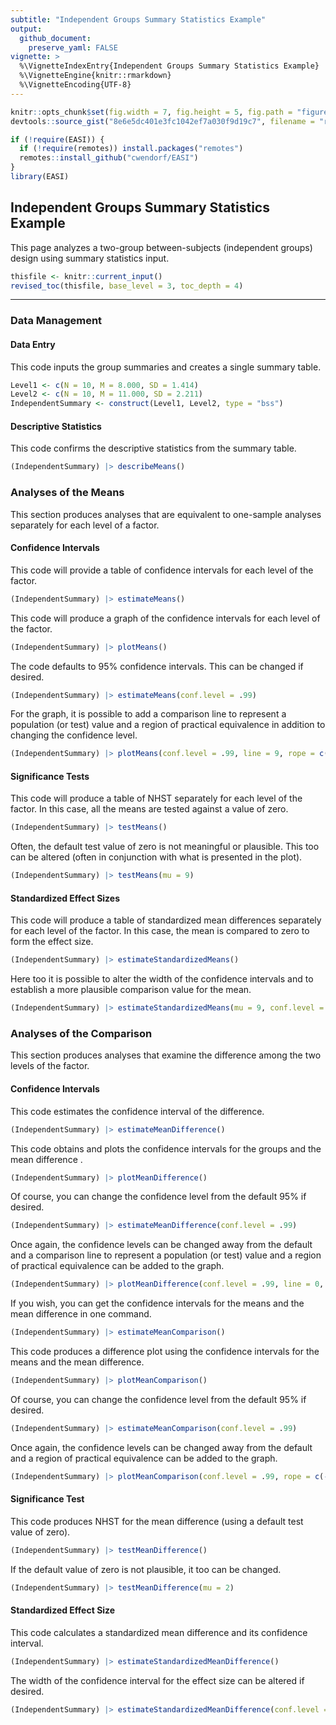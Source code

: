 ```yaml
---
subtitle: "Independent Groups Summary Statistics Example"
output:
  github_document:
    preserve_yaml: FALSE
vignette: >
  %\VignetteIndexEntry{Independent Groups Summary Statistics Example}
  %\VignetteEngine{knitr::rmarkdown}
  %\VignetteEncoding{UTF-8}
---
```


```r
knitr::opts_chunk$set(fig.width = 7, fig.height = 5, fig.path = "figures/", echo = TRUE, warning = FALSE, message = FALSE)
devtools::source_gist("8e6e5dc401e3fc1042ef7a030f9d19c7", filename = "revised_toc.R")
```

```r
if (!require(EASI)) {
  if (!require(remotes)) install.packages("remotes")
  remotes::install_github("cwendorf/EASI")
}
library(EASI)
```

## Independent Groups Summary Statistics Example

This page analyzes a two-group between-subjects (independent groups) design using summary statistics input.

```r
thisfile <- knitr::current_input()
revised_toc(thisfile, base_level = 3, toc_depth = 4)
```

---

### Data Management

#### Data Entry

This code inputs the group summaries and creates a single summary table.
```r
Level1 <- c(N = 10, M = 8.000, SD = 1.414)
Level2 <- c(N = 10, M = 11.000, SD = 2.211)
IndependentSummary <- construct(Level1, Level2, type = "bss")
```

#### Descriptive Statistics

This code confirms the descriptive statistics from the summary table.
```r
(IndependentSummary) |> describeMeans()
```

### Analyses of the Means

This section produces analyses that are equivalent to one-sample analyses separately for each level of a factor.

#### Confidence Intervals

This code will provide a table of confidence intervals for each level of the factor.
```r
(IndependentSummary) |> estimateMeans()
```

This code will produce a graph of the confidence intervals for each level of the factor.
```r
(IndependentSummary) |> plotMeans()
```

The code defaults to 95% confidence intervals. This can be changed if desired.
```r
(IndependentSummary) |> estimateMeans(conf.level = .99)
```

For the graph, it is possible to add a comparison line to represent a population (or test) value and a region of practical equivalence in addition to changing the confidence level.
```r
(IndependentSummary) |> plotMeans(conf.level = .99, line = 9, rope = c(8, 10))
```

#### Significance Tests

This code will produce a table of NHST separately for each level of the factor. In this case, all the means are tested against a value of zero.
```r
(IndependentSummary) |> testMeans()
```

Often, the default test value of zero is not meaningful or plausible. This too can be altered (often in conjunction with what is presented in the plot).
```r
(IndependentSummary) |> testMeans(mu = 9)
```

#### Standardized Effect Sizes

This code will produce a table of standardized mean differences separately for each level of the factor. In this case, the mean is compared to zero to form the effect size.
```r
(IndependentSummary) |> estimateStandardizedMeans()
```

Here too it is possible to alter the width of the confidence intervals and to establish a more plausible comparison value for the mean.
```r
(IndependentSummary) |> estimateStandardizedMeans(mu = 9, conf.level = .99)
```
 
### Analyses of the Comparison

This section produces analyses that examine the difference among the two levels of the factor.

#### Confidence Intervals

This code estimates the confidence interval of the difference.
```r
(IndependentSummary) |> estimateMeanDifference()
```

This code obtains and plots the confidence intervals for the groups and the mean difference .
```r
(IndependentSummary) |> plotMeanDifference()
```

Of course, you can change the confidence level from the default 95% if desired.
```r
(IndependentSummary) |> estimateMeanDifference(conf.level = .99)
```

Once again, the confidence levels can be changed away from the default and a comparison line to represent a population (or test) value and a region of practical equivalence can be added to the graph.
```r
(IndependentSummary) |> plotMeanDifference(conf.level = .99, line = 0, rope = c(-2, 2))
```

If you wish, you can get the confidence intervals for the means and the mean difference in one command.

```r
(IndependentSummary) |> estimateMeanComparison()
```

This code produces a difference plot using the confidence intervals for the means and the mean difference.

```r
(IndependentSummary) |> plotMeanComparison()
```

Of course, you can change the confidence level from the default 95% if desired.
```r
(IndependentSummary) |> estimateMeanComparison(conf.level = .99)
```

Once again, the confidence levels can be changed away from the default and a region of practical equivalence can be added to the graph.
```r
(IndependentSummary) |> plotMeanComparison(conf.level = .99, rope = c(-2, 2))
```

#### Significance Test

This code produces NHST for the mean difference (using a default test value of zero).
```r
(IndependentSummary) |> testMeanDifference()
```

If the default value of zero is not plausible, it too can be changed.
```r
(IndependentSummary) |> testMeanDifference(mu = 2)
```

#### Standardized Effect Size

This code calculates a standardized mean difference and its confidence interval.
```r
(IndependentSummary) |> estimateStandardizedMeanDifference()
```

The width of the confidence interval for the effect size can be altered if desired.
```r
(IndependentSummary) |> estimateStandardizedMeanDifference(conf.level = .99)
```
